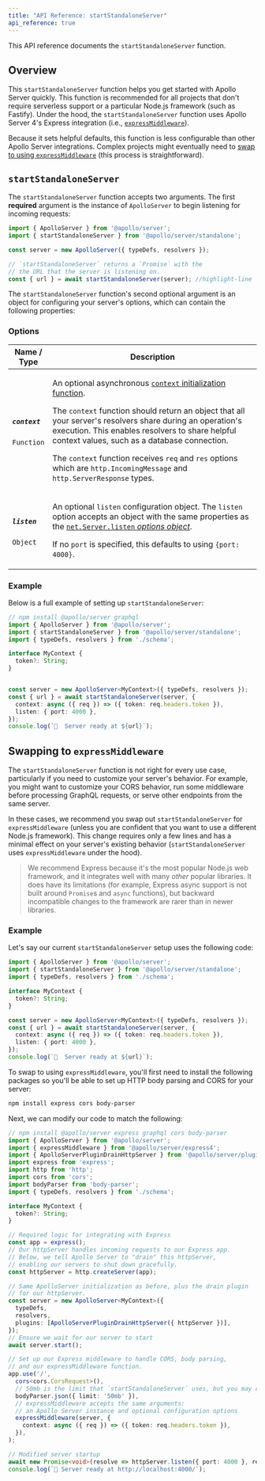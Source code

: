 ```yaml
---
title: "API Reference: startStandaloneServer"
api_reference: true
---
```



This API reference documents the `startStandaloneServer` function.

## Overview

This `startStandaloneServer` function helps you get started with Apollo Server quickly. This function is recommended for all projects that don't require serverless support or a particular Node.js framework (such as Fastify). Under the hood, the `startStandaloneServer` function uses Apollo Server 4's Express integration (i.e., [`expressMiddleware`](./express-middleware)).

Because it sets helpful defaults, this function is less configurable than other Apollo Server integrations. Complex projects might eventually need to [swap to using `expressMiddleware`](#swapping-to-expressmiddleware) (this process is straightforward).

## `startStandaloneServer`

<TopLevelAwait />

The `startStandaloneServer` function accepts two arguments. The first **required** argument is the instance of `ApolloServer` to begin listening for incoming requests:

<MultiCodeBlock>

```ts
import { ApolloServer } from '@apollo/server';
import { startStandaloneServer } from '@apollo/server/standalone';

const server = new ApolloServer({ typeDefs, resolvers });

// `startStandaloneServer` returns a `Promise` with the
// the URL that the server is listening on.
const { url } = await startStandaloneServer(server); //highlight-line
```

</MultiCodeBlock>

The `startStandaloneServer` function's second optional argument is an object for configuring your server's options, which can contain the following properties:

### Options

<table class="field-table">
  <thead>
    <tr>
      <th>Name /<br/>Type</th>
      <th>Description</th>
    </tr>
  </thead>

<tbody>
<tr>

<td>

  ##### `context`

  `Function`

</td>

<td>

An optional asynchronous [`context` initialization function](../data/resolvers#the-context-argument).

The `context` function should return an object that all your server's resolvers share during an operation's execution. This enables resolvers to share helpful context values, such as a database connection.

The `context` function receives `req` and `res` options which are `http.IncomingMessage` and `http.ServerResponse` types.

</td>

</tr>

<tr>

<td>

  ##### `listen`

  `Object`

</td>

<td>

An optional `listen` configuration object. The `listen` option accepts an object with the same properties as the [`net.Server.listen` _options object_](https://nodejs.org/api/net.html#serverlistenoptions-callback).

If no `port` is specified, this defaults to using `{port: 4000}`.
</td>

</tr>

</tbody>
</table>

### Example

Below is a full example of setting up `startStandaloneServer`:

<MultiCodeBlock>

```ts
// npm install @apollo/server graphql
import { ApolloServer } from '@apollo/server';
import { startStandaloneServer } from '@apollo/server/standalone';
import { typeDefs, resolvers } from './schema';

interface MyContext {
  token?: String;
}


const server = new ApolloServer<MyContext>({ typeDefs, resolvers });
const { url } = await startStandaloneServer(server, {
  context: async ({ req }) => ({ token: req.headers.token }),
  listen: { port: 4000 },
});
console.log(`🚀  Server ready at ${url}`);
```

</MultiCodeBlock>

## Swapping to `expressMiddleware`

The `startStandaloneServer` function is not right for every use case, particularly if you need to customize your server's behavior. For example, you might want to customize your CORS behavior, run some middleware before processing GraphQL requests, or serve other endpoints from the same server.

In these cases, we recommend you swap out `startStandaloneServer` for `expressMiddleware` (unless you are confident that you want to use a different Node.js framework). This change requires only a few lines and has a minimal effect on your server's existing behavior (`startStandaloneServer` uses `expressMiddleware` under the hood).

> We recommend Express because it's the most popular Node.js web framework, and it integrates well with many _other_ popular libraries. It does have its limitations (for example, Express async support is not built around `Promise`s and `async` functions), but backward incompatible changes to the framework are rarer than in newer libraries.

### Example

Let's say our current `startStandaloneServer` setup uses the following code:

<MultiCodeBlock>

```ts
import { ApolloServer } from '@apollo/server';
import { startStandaloneServer } from '@apollo/server/standalone';
import { typeDefs, resolvers } from './schema';

interface MyContext {
  token?: String;
}

const server = new ApolloServer<MyContext>({ typeDefs, resolvers });
const { url } = await startStandaloneServer(server, {
  context: async ({ req }) => ({ token: req.headers.token }),
  listen: { port: 4000 },
});
console.log(`🚀  Server ready at ${url}`);
```
</MultiCodeBlock>

To swap to using `expressMiddleware`, you'll first need to install the following packages so you'll be able to set up HTTP body parsing and CORS for your server:

```bash
npm install express cors body-parser
```

Next, we can modify our code to match the following:

<MultiCodeBlock>

```ts
// npm install @apollo/server express graphql cors body-parser
import { ApolloServer } from '@apollo/server';
import { expressMiddleware } from '@apollo/server/express4';
import { ApolloServerPluginDrainHttpServer } from '@apollo/server/plugin/drainHttpServer';
import express from 'express';
import http from 'http';
import cors from 'cors';
import bodyParser from 'body-parser';
import { typeDefs, resolvers } from './schema';

interface MyContext {
  token?: String;
}

// Required logic for integrating with Express
const app = express();
// Our httpServer handles incoming requests to our Express app.
// Below, we tell Apollo Server to "drain" this httpServer,
// enabling our servers to shut down gracefully.
const httpServer = http.createServer(app);

// Same ApolloServer initialization as before, plus the drain plugin
// for our httpServer.
const server = new ApolloServer<MyContext>({
  typeDefs,
  resolvers,
  plugins: [ApolloServerPluginDrainHttpServer({ httpServer })],
});
// Ensure we wait for our server to start
await server.start();

// Set up our Express middleware to handle CORS, body parsing,
// and our expressMiddleware function.
app.use('/',
  cors<cors.CorsRequest>(),
  // 50mb is the limit that `startStandaloneServer` uses, but you may configure this to suit your needs
  bodyParser.json({ limit: '50mb' }),
  // expressMiddleware accepts the same arguments:
  // an Apollo Server instance and optional configuration options
  expressMiddleware(server, {
    context: async ({ req }) => ({ token: req.headers.token }),
  }),
);

// Modified server startup
await new Promise<void>(resolve => httpServer.listen({ port: 4000 }, resolve));
console.log(`🚀 Server ready at http://localhost:4000/`);
```
</MultiCodeBlock>
